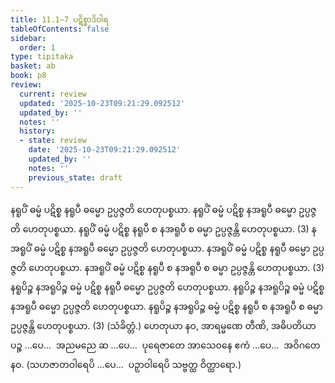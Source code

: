```yaml
---
title: 11.1–7 ပဋိစ္စာဒိဝါရ
tableOfContents: false
sidebar:
  order: 1
type: tipitaka
basket: ab
book: p8
review:
  current: review
  updated: '2025-10-23T09:21:29.092512'
  updated_by: ''
  notes: ''
  history:
  - state: review
    date: '2025-10-23T09:21:29.092512'
    updated_by: ''
    notes: ''
    previous_state: draft
---
```



<ReviewStatus review={frontmatter.review} showDetails={true} />

<HypothesisAnnotation frontmatter={frontmatter} />

<DynamicBreadcrumb />

<Division number="24" book="p8" e="ch" v="40" p="80">

<Paragraph number="61" book="p8">
နရူပိံ ဓမ္မံ ပဋိစ္စ နရူပီ ဓမ္မော ဥပ္ပဇ္ဇတိ ဟေတုပစ္စယာ. နရူပိံ ဓမ္မံ ပဋိစ္စ နအရူပီ ဓမ္မော ဥပ္ပဇ္ဇတိ ဟေတုပစ္စယာ. နရူပိံ ဓမ္မံ ပဋိစ္စ နရူပီ စ နအရူပီ စ ဓမ္မာ ဥပ္ပဇ္ဇန္တိ ဟေတုပစ္စယာ. (3)
</Paragraph>

<Paragraph number="62" book="p8">
နအရူပိံ ဓမ္မံ ပဋိစ္စ နအရူပီ ဓမ္မော ဥပ္ပဇ္ဇတိ ဟေတုပစ္စယာ. နအရူပိံ ဓမ္မံ ပဋိစ္စ နရူပီ ဓမ္မော ဥပ္ပဇ္ဇတိ ဟေတုပစ္စယာ. နအရူပိံ ဓမ္မံ ပဋိစ္စ နရူပီ စ နအရူပီ စ ဓမ္မာ ဥပ္ပဇ္ဇန္တိ ဟေတုပစ္စယာ. (3)
</Paragraph>

<Paragraph number="63" book="p8">
နရူပိဉ္စ နအရူပိဉ္စ ဓမ္မံ ပဋိစ္စ နရူပီ ဓမ္မော ဥပ္ပဇ္ဇတိ ဟေတုပစ္စယာ. နရူပိဉ္စ နအရူပိဉ္စ ဓမ္မံ ပဋိစ္စ နအရူပီ ဓမ္မော ဥပ္ပဇ္ဇတိ ဟေတုပစ္စယာ. နရူပိဉ္စ နအရူပိဉ္စ ဓမ္မံ ပဋိစ္စ နရူပီ စ နအရူပီ စ ဓမ္မာ ဥပ္ပဇ္ဇန္တိ ဟေတုပစ္စယာ. (3) (သံခိတ္တံ.)
</Paragraph>

</Division>
<Division number="25" book="p8" e="ch" v="40" p="80">

<Paragraph number="64" book="p8">
ဟေတုယာ နဝ, အာရမ္မဏေ တီဏိ, အဓိပတိယာ ပဉ္စ …ပေ…  အညမညေ ဆ …ပေ…  ပုရေဇာတေ အာသေဝနေ ဧကံ …ပေ…  အဝိဂတေ နဝ.
</Paragraph>

<Paragraph number="65" book="p8">
(သဟဇာတဝါရေပိ …ပေ…  ပဉှာဝါရေပိ သဗ္ဗတ္ထ ဝိတ္ထာရော.)
</Paragraph>
</Division>